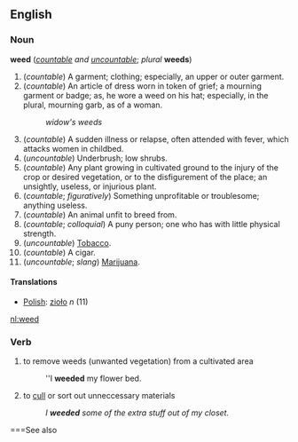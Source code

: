 ==English==
===Noun===
'''weed''' (''[[countable]] and [[uncountable]]''; ''plural'' '''weeds''')

#(''countable'') A garment; clothing; especially, an upper or outer garment.
#(''countable'') An article of dress worn in token of grief; a mourning garment or badge; as, he wore a weed on his hat; especially, in the plural, mourning garb, as of a woman.
#:''widow's weeds''
#(''countable'') A sudden illness or relapse, often attended with fever, which attacks women in childbed.
#(''uncountable'') Underbrush; low shrubs.
#(''countable'') Any plant growing in cultivated ground to the injury of the crop or desired vegetation, or to the disfigurement of the place; an unsightly, useless, or injurious plant.
#(''countable''; ''figuratively'') Something unprofitable or troublesome; anything useless.
#(''countable'') An animal unfit to breed from.
#(''countable''; ''colloquial'') A puny person; one who has with little physical strength.
#(''uncountable'') [[Tobacco]].
#(''countable'') A cigar.
#(''uncountable''; ''slang'') [[Marijuana]].

====Translations====
*[[Polish]]: [[zioło]] ''n'' (11)

[[nl:weed]]

===Verb===
#to remove weeds (unwanted vegetation) from a cultivated area
#:''I '''weeded''' my flower bed.
#to [[cull]] or sort out unneccessary materials
#:''I '''weeded''' some of the extra stuff out of my closet.''

===See also